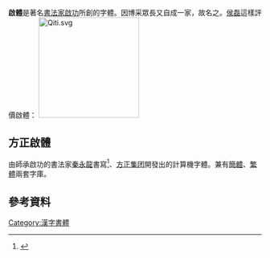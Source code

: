 '''啟體'''是著名[[書法家|書法家]][[啟功|啟功]]所創的字體。因博采眾長又自成一家，故名之。[[侯磊|侯磊]]這樣評價啟體：{{cquote|结体精严，笔画清朗刚健，布势轻重有别，主宾相济，风神俊秀且雅俗共赏，具有鲜明的个性特点，所以能誉满中华，誉满全球。<ref>[http://www.he.xinhuanet.com/wenhua/2007-07/31/content_10731583.htm 优化人生：品悟信念] {{webarchive|url=https://web.archive.org/web/20120617131649/http://www.he.xinhuanet.com/wenhua/2007-07/31/content_10731583.htm |date=2012-06-17 }}</ref>
}}
[[File:Qiti.svg|200px]]
== 方正啟體 ==
由師承啟功的書法家[[秦永龍|秦永龍]]書寫<ref>{{Cite web |url=http://news.artxun.com/shufa-1578-7887953.shtml |title=秦永龙书法：勤于翰墨 字如其人 |access-date=2011-06-18 |archive-url=https://web.archive.org/web/20110202144720/http://news.artxun.com/shufa-1578-7887953.shtml |archive-date=2011-02-02 |dead-url=yes }}</ref>、[[方正集团|方正集团]]開發出的計算機字體。兼有[[簡體|簡體]]、[[繁體|繁體]]兩套字庫。

== 參考資料 ==
<references/>


[[Category:漢字書體|Category:漢字書體]]